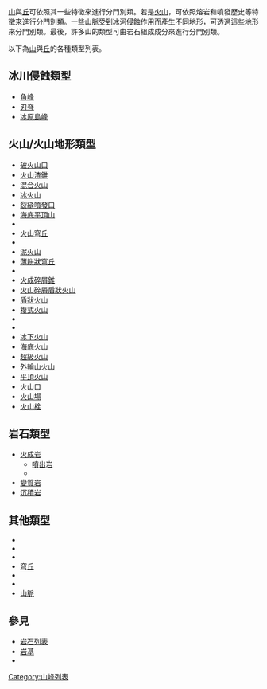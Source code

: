 [[山|山]]與[[丘|丘]]可依照其一些特徵來進行分門別類。若是[[火山|火山]]，可依照熔岩和噴發歷史等特徵來進行分門別類。一些山脈受到[[冰河|冰河]]侵蝕作用而產生不同地形，可透過這些地形來分門別類。最後，許多山的類型可由岩石組成成分來進行分門別類。

以下為[[山|山]]與[[丘|丘]]的各種類型列表。

== 冰川侵蝕類型 ==
* [[角峰|角峰]]
* [[刃脊|刃脊]]
* [[冰原島峰|冰原島峰]]

== 火山/火山地形類型 ==
* [[破火山口|破火山口]]
* [[火山渣錐|火山渣錐]]
* [[混合火山|混合火山]]
* [[冰火山|冰火山]]
* [[裂縫噴發口|裂縫噴發口]]
* [[海底平頂山|海底平頂山]]
* {{le|熔岩錐|Lava cone}}
* [[火山穹丘|火山穹丘]]
* {{le|單成火山場|Monogenetic volcanic field}}
* [[泥火山|泥火山]]
* [[薄餅狀穹丘|薄餅狀穹丘]]
* {{le|複成火山場|Polygenetic volcanic field}}
* [[火山錐|火成碎屑錐]]
* [[火山碎屑盾狀火山|火山碎屑盾狀火山]]
* [[盾狀火山|盾狀火山]]
* [[複式火山|複式火山]] 
* {{le|水下火山|Subaqueous volcano}}
* {{le|冰下丘|Subglacial mound}}
* [[冰下火山|冰下火山]]
* [[海底火山|海底火山]]
* [[超級火山|超級火山]]
* [[外輪山火山|外輪山火山]]
* [[平頂火山|平頂火山]]
* [[火山口|火山口]]
* [[火山場|火山場]]
* [[火山栓|火山栓]]

== 岩石類型 ==
* [[火成岩|火成岩]]
** [[噴出岩|噴出岩]]
** {{le|侵入岩|Intrusion}}
* [[變質岩|變質岩]]
* [[沉積岩|沉積岩]]

== 其他類型 ==
* {{le|锥形丘|Conical hill}}
* {{le|褶皺與逆衝斷層帶|Fold and thrust belt}}
* {{le|斷塊山|Fault-block mountain}}
* [[穹丘|穹丘]]
* ''{{le|圓形丘|Kuppe}}''
* {{le|小丘|Mound}}
* [[山脈|山脈]]

== 參見 ==
* [[岩石列表|岩石列表]]
* [[岩基|岩基]]
* {{le|岩盤|Laccolith}}

[[Category:山峰列表|Category:山峰列表]]